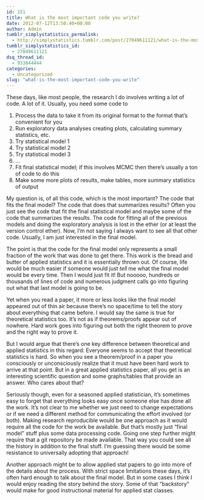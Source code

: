 ```yaml
---
id: 151
title: What is the most important code you write?
date: 2012-07-12T13:50:40+00:00
author: Admin
tumblr_simplystatistics_permalink:
  - http://simplystatistics.tumblr.com/post/27049611121/what-is-the-most-important-code-you-write
tumblr_simplystatistics_id:
  - 27049611121
dsq_thread_id:
  - 933844444
categories:
  - Uncategorized
slug: "what-is-the-most-important-code-you-write"
---
```

These days, like most people, the research I do involves writing a lot of code. A lot of it. Usually, you need some code to

  1. Process the data to take it from its original format to the format that&#8217;s convenient for you
  2. Run exploratory data analyses creating plots, calculating summary statistics, etc.
  3. Try statistical model 1
  4. Try statistical model 2
  5. Try statistical model 3
  6. &#8230;
  7. Fit final statistical model; if this involves MCMC then there&#8217;s usually a ton of code to do this
  8. Make some more plots of results, make tables, more summary statistics of output

My question is, of all this code, which is the most important? The code that fits the final model? The code that does that summarizes results? Often you just see the code that fit the final statistical model and maybe some of the code that summarizes the results. The code for fitting all of the previous models and doing the exploratory analysis is lost in the ether (or at least the version control ether). Now, I&#8217;m not saying I always want to see all that other code. Usually, I am just interested in the final model.

The point is that the code for the final model only represents a small fraction of the work that was done to get there. This work is the bread and butter of applied statistics and it is essentially thrown out. Of course, life would be much easier if someone would just _tell_ me what the final model would be every time. Then I would just fit it! But nooooo, hundreds or thousands of lines of code and numerous judgment calls go into figuring out what that last model is going to be. 

Yet when you read a paper, it more or less looks like the final model appeared out of thin air because there&#8217;s no space/time to tell the story about everything that came before. I would say the same is true for theoretical statistics too. It&#8217;s not as if theorems/proofs appear out of nowhere. Hard work goes into figuring out both the right theorem to prove and the right way to prove it.

But I would argue that there&#8217;s one key difference between theoretical and applied statistics in this regard: Everyone seems to accept that theoretical statistics is hard. So when you see a theorem/proof in a paper you consciously or unconsciously realize that it must have been hard work to arrive at that point. But in a great applied statistics paper, all you get is an interesting scientific question and some graphs/tables that provide an answer. Who cares about that?

Seriously though, even for a seasoned applied statistician, it&#8217;s sometimes easy to forget that everything looks easy once someone else has done all the work. It&#8217;s not clear to me whether we just need to change expectations or if we need a different method for communicating the effort involved (or both). Making research reproducible would be one approach as it would require all the code for the work be available. But that&#8217;s mostly just &#8220;final model&#8221; stuff plus some data processing code. Going one step further might require that a git repository be made available. That way you could see all the history in addition to the final stuff. I&#8217;m guessing there would be some resistance to universally adopting that approach!

Another approach might be to allow applied stat papers to go into more of the details about the process. With strict space limitations these days, it&#8217;s often hard enough to talk about the final model. But in some cases I think I would enjoy reading the story behind the story. Some of that &#8220;backstory&#8221; would make for good instructional material for applied stat classes.

